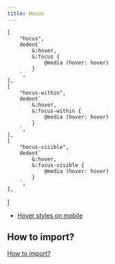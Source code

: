 ```yaml
---
title: Hocus
---
```



    [
        "hocus",
        dedent`
            &:hover,
            &:focus {
                @media (hover: hover)
            }
        `,
    ],
    [
        "hocus-within",
        dedent`
            &:hover,
            &:focus-within {
                @media (hover: hover)
            }
        `,
    ],
    [
        "hocus-visible",
        dedent`
            &:hover,
            &:focus-visible {
                @media (hover: hover)
            }
        `,
    ],
]

<ApiTable rows={utilities} />

- [Hover styles on mobile](https://tailwindcss.com/docs/upgrade-guide#hover-styles-on-mobile)

## How to import?

[How to import?](/#how-to-import)
